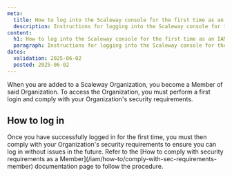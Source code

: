 ```yaml
---
meta:
  title: How to log into the Scaleway console for the first time as an IAM Member
  description: Instructions for logging into the Scaleway console for the first time as an IAM Member
content:
  h1: How to log into the Scaleway console for the first time as an IAM Member
  paragraph: Instructions for logging into the Scaleway console for the first time as an IAM Member
dates:
  validation: 2025-06-02
  posted: 2025-06-02
---
```


When you are added to a Scaleway Organization, you become a Member of said Organization. To access the Organization, you must perform a first login and comply with your Organization's security requirements.

## How to log in

<Macro id="login-member" />


<Message type="important">
Once you have successfully logged in for the first time, you must then comply with your Organization's security requirements to ensure you can log in without issues in the future. Refer to the [How to comply with security requirements as a Member](/iam/how-to/comply-with-sec-requirements-member) documentation page to follow the procedure.
</Message>





